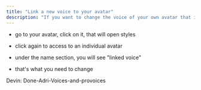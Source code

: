 ```yaml
---
title: "Link a new voice to your avatar"
description: "If you want to change the voice of your own avatar that is chosen by default.  "
---
```


* go to your avatar, click on it, that will open styles

* click again to access to an individual avatar

* under the name section, you will see "linked voice"&#x20;

* that's what you need to change&#x20;

Devin: Done-Adri-Voices-and-provoices